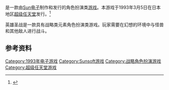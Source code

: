 {{NoteTA
| G1=Games
}}

{{vgname|英雄圣战|ja=アルバートオデッセイ，Albert Odyssey}}是一款由[[Sun电子|Sun电子]]制作和发行的角色扮演类[[游戏|游戏]]。本游戏于1993年3月5日在日本地区[[超级任天堂|超级任天堂]]发行。<ref name="gamefaqs">{{cite web| url = http://www.gamefaqs.com/snes/588194-albert-odyssey/data| title = Release information| publisher = [[GameFAQs|GameFAQs]]| date = | accessdate = 2016-01-12| archive-date = 2016-09-18| archive-url = https://web.archive.org/web/20160918105338/http://www.gamefaqs.com/snes/588194-albert-odyssey/data| dead-url = no}}</ref>

英雄圣战是一款具有战略类元素角色扮演类游戏。玩家需要在幻想的环境中与怪兽和其他敌人进行战斗。

== 参考资料 ==
{{Reflist}}

{{DEFAULTSORT:Albert Odyssey}}
[[Category:1993年电子游戏|Category:1993年电子游戏]]
[[Category:Sunsoft游戏|Category:Sunsoft游戏]]
[[Category:战略角色扮演游戏|Category:战略角色扮演游戏]]
[[Category:超级任天堂游戏|Category:超级任天堂游戏]]

{{tactical-rpg-videogame-stub}}